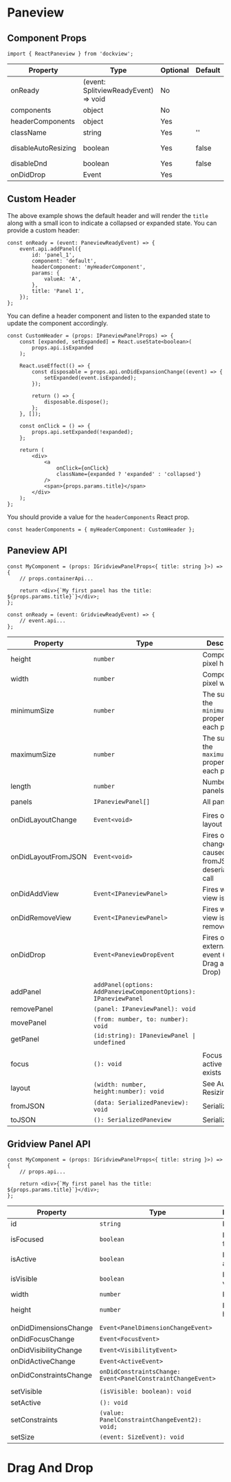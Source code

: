 
# Paneview

<div
    style={{
        height: '400px',
        backgroundColor: 'rgb(30,30,30)',
        color: 'white',
        margin: '20px 0px',
    }}
>
    <SimplePaneview />
</div>

## Component Props

```tsx
import { ReactPaneview } from 'dockview';
```

| Property            | Type                                 | Optional | Default | Description                                              |
| ------------------- | ------------------------------------ | -------- | ------- | -------------------------------------------------------- |
| onReady             | (event: SplitviewReadyEvent) => void | No       |         |                                                          |
| components          | object                               | No       |         |                                                          |
| headerComponents    | object                               | Yes      |         |                                                          |
| className           | string                               | Yes      | ''      |                                                          |
| disableAutoResizing | boolean                              | Yes      | false   | <Link href="/basics/#auto-resizing">Auto Resizing</Link> |
| disableDnd          | boolean                              | Yes      | false   |                                                          |
| onDidDrop           | Event                                | Yes      |         |                                                          |

## Custom Header

The above example shows the default header and will render the `title` along with a small icon to indicate a collapsed or expanded state.
You can provide a custom header:

```tsx
const onReady = (event: PaneviewReadyEvent) => {
    event.api.addPanel({
        id: 'panel_1',
        component: 'default',
        headerComponent: 'myHeaderComponent',
        params: {
            valueA: 'A',
        },
        title: 'Panel 1',
    });
};
```

You can define a header component and listen to the expanded state to update the component accordingly.

```tsx
const CustomHeader = (props: IPaneviewPanelProps) => {
    const [expanded, setExpanded] = React.useState<boolean>(
        props.api.isExpanded
    );

    React.useEffect(() => {
        const disposable = props.api.onDidExpansionChange((event) => {
            setExpanded(event.isExpanded);
        });

        return () => {
            disposable.dispose();
        };
    }, []);

    const onClick = () => {
        props.api.setExpanded(!expanded);
    };

    return (
        <div>
            <a
                onClick={onClick}
                className={expanded ? 'expanded' : 'collapsed'}
            />
            <span>{props.params.title}</span>
        </div>
    );
};
```

You should provide a value for the `headerComponents` React prop.

```tsx
const headerComponents = { myHeaderComponent: CustomHeader };
```

## Paneview API

```tsx
const MyComponent = (props: IGridviewPanelProps<{ title: string }>) => {
    // props.containerApi...

    return <div>{`My first panel has the title: ${props.params.title}`}</div>;
};
```

```tsx
const onReady = (event: GridviewReadyEvent) => {
    // event.api...
};
```

| Property            | Type                                                             | Description                                                                                      |
| ------------------- | ---------------------------------------------------------------- | ------------------------------------------------------------------------------------------------ |
| height              | `number`                                                         | Component pixel height                                                                           |
| width               | `number`                                                         | Component pixel width                                                                            |
| minimumSize         | `number`                                                         | The sum of the `minimumSize` property for each panel                                             |
| maximumSize         | `number`                                                         | The sum of the `maximumSize` property for each panel                                             |
| length              | `number`                                                         | Number of panels                                                                                 |
| panels              | `IPaneviewPanel[]`                                               | All panels                                                                                       |
|                     |                                                                  |                                                                                                  |
| onDidLayoutChange   | `Event<void>`                                                    | Fires on layout change                                                                           |
| onDidLayoutFromJSON | `Event<void>`                                                    | Fires of layout change caused by a fromJSON deserialization call                                 |
| onDidAddView        | `Event<IPaneviewPanel>`                                          | Fires when a view is added                                                                       |
| onDidRemoveView     | `Event<IPaneviewPanel>`                                          | Fires when a view is removed                                                                     |
| onDidDrop           | `Event<PaneviewDropEvent`                                        | Fires on an external drop event (See <Link href="/paneview/#drag-and-drop">Drag and Drop</Link>) |
|                     |                                                                  |                                                                                                  |
| addPanel            | `addPanel(options: AddPaneviewComponentOptions): IPaneviewPanel` |                                                                                                  |
| removePanel         | `(panel: IPaneviewPanel): void`                                  |                                                                                                  |
| movePanel           | `(from: number, to: number): void`                               |                                                                                                  |
| getPanel            | `(id:string): IPaneviewPanel \| undefined`                       |                                                                                                  |
|                     |                                                                  |                                                                                                  |
| focus               | `(): void`                                                       | Focus the active panel, if exists                                                                |
| layout              | `(width: number, height:number): void`                           | See <Link href="/basics/#auto-resizing">Auto Resizing</Link>                                     |
| fromJSON            | `(data: SerializedPaneview): void`                               | <Link href="/basics/#serialization">Serialization</Link>                                         |
| toJSON              | `(): SerializedPaneview`                                         | <Link href="/basics/#serialization">Serialization</Link>                                         |

## Gridview Panel API

```tsx
const MyComponent = (props: IGridviewPanelProps<{ title: string }>) => {
    // props.api...

    return <div>{`My first panel has the title: ${props.params.title}`}</div>;
};
```

| Property               | Type                                                        | Description      |
| ---------------------- | ----------------------------------------------------------- | ---------------- |
| id                     | `string`                                                    | Panel id         |
| isFocused              | `boolean`                                                   | Is panel focsed  |
| isActive               | `boolean`                                                   | Is panel active  |
| isVisible              | `boolean`                                                   | Is panel visible |
| width                  | `number`                                                    | Panel width      |
| height                 | `number`                                                    | Panel height     |
|                        |                                                             |
| onDidDimensionsChange  | `Event<PanelDimensionChangeEvent>`                          |                  |
| onDidFocusChange       | `Event<FocusEvent>`                                         |                  |
| onDidVisibilityChange  | `Event<VisibilityEvent>`                                    |                  |
| onDidActiveChange      | `Event<ActiveEvent>`                                        |                  |
| onDidConstraintsChange | `onDidConstraintsChange: Event<PanelConstraintChangeEvent>` |                  |
|                        |                                                             |
| setVisible             | `(isVisible: boolean): void`                                |                  |
| setActive              | `(): void`                                                  |                  |
| setConstraints         | `(value: PanelConstraintChangeEvent2): void;`               |                  |
| setSize                | `(event: SizeEvent): void`                                  |                  |

# Drag And Drop

